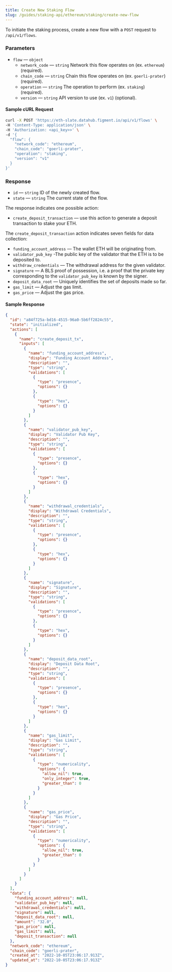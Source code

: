```yaml
---
title: Create New Staking Flow
slug: /guides/staking-api/ethereum/staking/create-new-flow
---
```


To initiate the staking process, create a new flow with a `POST` request to `/api/v1/flows`.

### Parameters

- `flow` &mdash; `object`
  - `network_code` &mdash; `string` Network this flow operates on (ex. `ethereum`) (required).
  - `chain_code` &mdash; `string` Chain this flow operates on (ex. `goerli-prater`) (required).
  - `operation` &mdash; `string` The operation to perform (ex. `staking`) (required).
  - `version` &mdash; `string` API version to use (ex. `v1`) (optional).

#### Sample cURL Request

```bash {5-10}
curl -X POST 'https://eth-slate.datahub.figment.io/api/v1/flows' \
-H 'Content-Type: application/json' \
-H 'Authorization: <api_key>>' \
-d '{
  "flow": {
    "network_code": "ethereum",
    "chain_code": "goerli-prater",
    "operation": "staking",
    "version": "v1"
  }
}'
```

### Response

- `id` &mdash; `string` ID of the newly created flow.
- `state` &mdash; `string` The current state of the flow.

The response indicates one possible action:

- `create_deposit_transaction` &mdash; use this action to generate a deposit transaction to stake your ETH.

The `create_deposit_transaction` action indicates seven fields for data collection:

- `funding_account_address` &mdash; The wallet ETH will be originating from.
- `validator_pub_key` -The public key of the validator that the ETH is to be deposited to.
- `withdraw_credentials` &mdash; The withdrawal address for the given validator.
- `signature` &mdash; A BLS proof of possession, i.e. a proof that the private key corresponding to the `validator_pub_key` is known by the signer.
- `deposit_data_root` &mdash; Uniquely identifies the set of deposits made so far.
- `gas_limit` &mdash; Adjust the gas limit.
- `gas_price` &mdash; Adjust the gas price.

#### Sample Response

```json {2-3,6,9,25,41,57,73,89,105}
{
  "id": "a84f725a-bd16-4515-96a0-5b6ff2824c55",
  "state": "initialized",
  "actions": [
    {
      "name": "create_deposit_tx",
      "inputs": [
        {
          "name": "funding_account_address",
          "display": "Funding Account Address",
          "description": "",
          "type": "string",
          "validations": [
            {
              "type": "presence",
              "options": {}
            },
            {
              "type": "hex",
              "options": {}
            }
          ]
        },
        {
          "name": "validator_pub_key",
          "display": "Validator Pub Key",
          "description": "",
          "type": "string",
          "validations": [
            {
              "type": "presence",
              "options": {}
            },
            {
              "type": "hex",
              "options": {}
            }
          ]
        },
        {
          "name": "withdrawal_credentials",
          "display": "Withdrawal Credentials",
          "description": "",
          "type": "string",
          "validations": [
            {
              "type": "presence",
              "options": {}
            },
            {
              "type": "hex",
              "options": {}
            }
          ]
        },
        {
          "name": "signature",
          "display": "Signature",
          "description": "",
          "type": "string",
          "validations": [
            {
              "type": "presence",
              "options": {}
            },
            {
              "type": "hex",
              "options": {}
            }
          ]
        },
        {
          "name": "deposit_data_root",
          "display": "Deposit Data Root",
          "description": "",
          "type": "string",
          "validations": [
            {
              "type": "presence",
              "options": {}
            },
            {
              "type": "hex",
              "options": {}
            }
          ]
        },
        {
          "name": "gas_limit",
          "display": "Gas Limit",
          "description": "",
          "type": "string",
          "validations": [
            {
              "type": "numericality",
              "options": {
                "allow_nil": true,
                "only_integer": true,
                "greater_than": 0
              }
            }
          ]
        },
        {
          "name": "gas_price",
          "display": "Gas Price",
          "description": "",
          "type": "string",
          "validations": [
            {
              "type": "numericality",
              "options": {
                "allow_nil": true,
                "greater_than": 0
              }
            }
          ]
        }
      ]
    }
  ],
  "data": {
    "funding_account_address": null,
    "validator_pub_key": null,
    "withdrawal_credentials": null,
    "signature": null,
    "deposit_data_root": null,
    "amount": "32.0",
    "gas_price": null,
    "gas_limit": null,
    "deposit_transaction": null
  },
  "network_code": "ethereum",
  "chain_code": "goerli-prater",
  "created_at": "2022-10-05T23:06:17.913Z",
  "updated_at": "2022-10-05T23:06:17.913Z"
}
```

